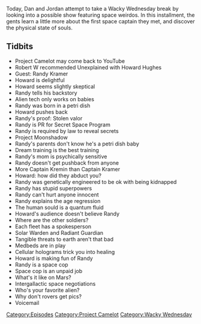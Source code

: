 {{DEFAULTSORT:
    #_EPISODE_0476:Moon Colonies Part 2
}}{{Episode
    | title           = Moon Colonies Part 2
    | caption         = [https://knowledgefight.libsyn.com/476-moon-colonies-part-2 Listen to this episode on Libsyn]
    | episodeNumber   = 476
    | length          = 01:38:11
    | airDate         = September 2, 2020
    | episodeType     = [[:Category:Project Camelot|Project Camelot]], [[:Category:Wacky Wednesday|Wacky Wednesday]]
    | appearance      = [[Howard Hughes]], [[Randy Kramer]]
    | previousEpisode = [[475: August 24-26, 2020]]
    | nextEpisode     = [[477: September 3, 2020]]
}}

{{Stub}}

Today, Dan and Jordan attempt to take a Wacky Wednesday break by looking into a possible show featuring space weirdos. In this installment, the gents learn a little more about the first space captain they met, and discover the physical state of souls.

==Tidbits==

*Project Camelot may come back to YouTube
*Robert W recommended Unexplained with Howard Hughes
*Guest: Randy Kramer
*Howard is delightful
*Howard seems slightly skeptical
*Randy tells his backstory
*Alien tech only works on babies
*Randy was born in a petri dish
*Howard pushes back
*Randy's proof: Stolen valor
*Randy is PR for Secret Space Program
*Randy is required by law to reveal secrets
*Project Moonshadow
*Randy's parents don't know he's a petri dish baby
*Dream training is the best training
*Randy's mom is psychically sensitive
*Randy doesn't get pushback from anyone
*More Captain Kremin than Captain Kramer
*Howard: how did they abduct you?
*Randy was genetically engineered to be ok with being kidnapped
*Randy has stupid superpowers
*Randy can't hurt anyone innocent
*Randy explains the age regression
*The human sould is a quantum fluid
*Howard's audience doesn't believe Randy
*Where are the other soldiers?
*Each fleet has a spokesperson
*Solar Warden and Radiant Guardian
*Tangible threats to earth aren't that bad
*Medbeds are in play
*Cellular holograms trick you into healing
*Howard is making fun of Randy
*Randy is a space cop
*Space cop is an unpaid job
*What's it like on Mars?
*Intergallactic space negotiations
*Who's your favorite alien?
*Why don't rovers get pics?
*Voicemail

[[Category:Episodes]]
[[Category:Project Camelot]]
[[Category:Wacky Wednesday]]